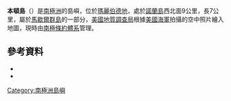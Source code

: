 {{distinguish|本滕島}}
{{Infobox islands
| name             = 本頓島
| image_name       = 
| image_caption    = 
| map              = Antarctica
| map_caption      = 在[[南極洲|南極洲]]的位置。
| nickname         = 
| location         = [[南極洲|南極洲]]
| coordinates      = {{Coord|77|4|S|147|53|W|source:GNIS|display=inline,title}}
| archipelago      = [[馬歇爾群島|馬歇爾群島]]
| population       =無人居住
| treaty_system    = [[南極條約體系|南極條約體系]]
}}
'''本頓島'''（{{lang-en|Benton Island}}）是[[南極洲|南極洲]]的島嶼，位於[[瑪麗伯德地|瑪麗伯德地]]，處於[[諾蘭島|諾蘭島]]西北面9公里，長7公里，屬於[[馬歇爾群島|馬歇爾群島]]的一部分，[[美國地質調查局|美國地質調查局]]根據[[美國海軍|美國海軍]]拍攝的空中照片繪入地圖，現時由[[南極條約體系|南極條約體系]]管理。

==參考資料==
*{{cite gnis | type = antarid | id = 1253| name = Benton Island| accessdate = 2011-06-03}}
*{{usgs-gazetteer|id=1253}}

{{Antarctica-geo-stub}}
{{DEFAULTSORT:Benton Island}}
[[Category:南極洲島嶼|Category:南極洲島嶼]]